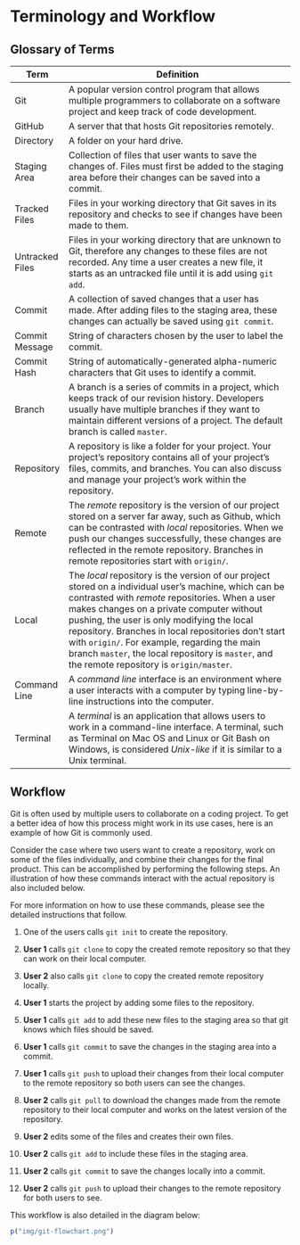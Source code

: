 # Terminology and Workflow {-}

## Glossary of Terms {-}

| Term            | Definition                                                                                                                                                                                                           |
|-----------------|----------------------------------------------------------------------------------------------------------------------------------------------------------------------------------------------------------------------|
| Git             | A popular version control program that allows multiple programmers to collaborate on a software project and keep track of code development.                                                                                                                                                                                                                     |
| GitHub          | A server that that hosts Git repositories remotely.                                                                                                                                                                                                                     |
| Directory       | A folder on your hard drive.                                                                                                                                                                                                                     |
| Staging Area    | Collection of files that user wants to save the changes of. Files must first be added to the staging area before their changes can be saved into a commit.                                                           |
| Tracked Files   | Files in your working directory that Git saves in its repository and checks to see if changes have been made to them.                                                                                                |
| Untracked Files | Files in your working directory that are unknown to Git, therefore any changes to these files are not recorded. Any time a user creates a new file, it starts as an untracked file until it is add using  `git add`. |
| Commit          | A collection of saved changes that a user has made. After adding files to the staging area, these changes can actually be saved using  `git commit`.                                                                 |
| Commit Message  | String of characters chosen by the user to label the commit.                                                                                                                                                         |
| Commit Hash     | String of automatically-generated alpha-numeric characters that Git uses to identify a commit.                                                                                                                       |
| Branch          | A branch is a series of commits in a project, which keeps track of our revision history. Developers usually have multiple branches if they want to maintain different versions of a project. The default branch is called  `master`.                            |
| Repository      | A repository is like a folder for your project. Your project's repository contains all of your project's files, commits, and branches. You can also discuss and manage your project's work within the repository.                                                                                                                                                                                                                     |
| Remote          | The _remote_ repository is the version of our project stored on a server far away, such as Github, which can be contrasted with _local_ repositories. When we push our changes successfully, these changes are reflected in the remote repository. Branches in remote repositories start with `origin/`.                                                                                                                                                                                                                     |
| Local           | The _local_ repository is the version of our project stored on a individual user's machine, which can be contrasted with _remote_ repositories. When a user makes changes on a private computer without pushing, the user is only modifying the local repository. Branches in local repositories don’t start with `origin/`. For example, regarding the main branch `master`, the local repository is `master`, and the remote repository is `origin/master`.                                                                                                                                                                                                                    |
| Command Line    | A _command line_ interface is an environment where a user interacts with a computer by typing line-by-line instructions into the computer.                                                                                                                                                                                                                     |
| Terminal        | A _terminal_ is an application that allows users to work in a command-line interface. A terminal, such as Terminal on Mac OS and Linux or Git Bash on Windows, is considered _Unix-like_ if it is similar to a Unix terminal.                                                                                                                                                                                                                     |

## Workflow {-}

Git is often used by multiple users to collaborate on a coding project. To get a better idea of how this process might work in its use cases, here is an example of how Git is commonly used.

Consider the case where two users want to create a repository, work on some of the files individually, and combine their changes for the final product. This can be accomplished by performing the following steps. An illustration of how these commands interact with the actual repository is also included below.

For more information on how to use these commands, please see the detailed instructions that follow.


(1) One of the users calls `git init` to create the repository.

(2) **User 1** calls `git clone` to copy the created remote repository so that they can work on their local computer.

(3) **User 2** also calls `git clone` to copy the created remote repository locally.

(4) **User 1** starts the project by adding some files to the repository.

(5) **User 1** calls `git add` to add these new files to the staging area so that git knows which files should be saved.

(6) **User 1** calls `git commit` to save the changes in the staging area into a commit.

(7) **User 1** calls `git push` to upload their changes from their local computer to the remote repository so both users can see the changes.

(8) **User 2** calls `git pull` to download the changes made from the remote repository to their local computer and works on the latest version of the repository.

(9) **User 2** edits some of the files and creates their own files.

(10) **User 2** calls `git add` to include these files in the staging area.

(11) **User 2** calls `git commit` to save the changes locally into a commit.

(12) **User 2** calls `git push` to upload their changes to the remote repository for both users to see.


This workflow is also detailed in the diagram below:


```r
p("img/git-flowchart.png")
```
